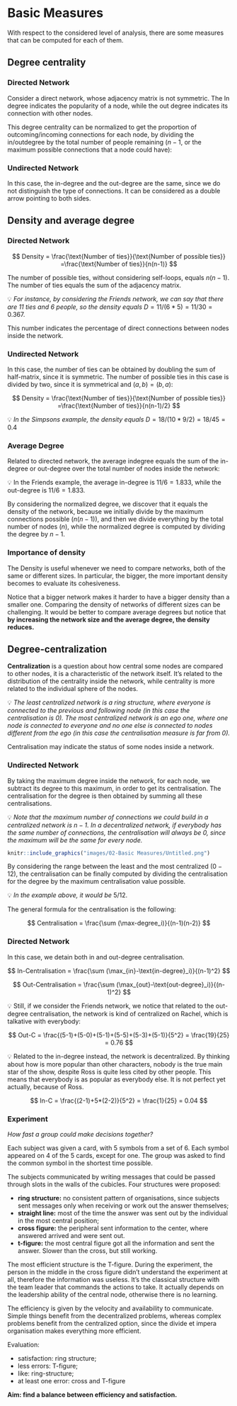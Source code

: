 # Basic Measures

With respect to the considered level of analysis, there are some measures that can be computed for each of them.  

## Degree centrality

### Directed Network

Consider a direct network, whose adjacency matrix is not symmetric. The In degree indicates the popularity of a node, while the out degree indicates its connection with other nodes. 

\begin{table}[h]
\centering
\begin{tabular}{@{}llllllll@{}}
\toprule
                   & \textit{Ross} & \textit{Phoebe} & \textit{Rachel} & \textit{Monica} & \textit{Chandler} & \textit{Joe} & \textbf{Out Degree} \\ \midrule
\textit{Ross}      & 0             & 0               & 1               & 0               & 0                 & 0            & 1                   \\
\textit{Phoebe}    & 0             & 0               & 0               & 0               & 0                 & 0            & 0                   \\
\textit{Rachel}    & 1             & 1               & 0               & 1               & 1                 & 1            & 5                   \\
\textit{Monica}    & 0             & 1               & 0               & 0               & 0                 & 0            & 1                   \\
\textit{Chandler}  & 0             & 0               & 1               & 1               & 0                 & 1            & 3                   \\
\textit{Joe}       & 0             & 0               & 0               & 0               & 1                 & 0            & 1                   \\
\textbf{In Degree} & 1             & 2               & 2               & 2               & 2                 & 2            &                     \\ \bottomrule
\end{tabular}
\caption{Nominations in Friends (directed relationship), showing for each person its out and in degree}
\label{tab:dir_degree}
\end{table}


This degree centrality can be normalized to get the proportion of outcoming/incoming connections for each node, by dividing the in/outdegree by the total number of people remaining ($n-1$, or the maximum possible connections that a node could have):


\begin{table}[h]
\centering
\begin{tabular}{@{}llllllll@{}}
\toprule
                   & \textit{Ross} & \textit{Phoebe} & \textit{Rachel} & \textit{Monica} & \textit{Chandler} & \textit{Joe} & \textbf{Out Degree} \\ \midrule
\textit{Ross}      & 0             & 0               & 1               & 0               & 0                 & 0            & 1/5 = 0.2           \\
\textit{Phoebe}    & 0             & 0               & 0               & 0               & 0                 & 0            & 0                   \\
\textit{Rachel}    & 1             & 1               & 0               & 1               & 1                 & 1            & 5/5 = 1             \\
\textit{Monica}    & 0             & 1               & 0               & 0               & 0                 & 0            & 1/5 = 0.2           \\
\textit{Chandler}  & 0             & 0               & 1               & 1               & 0                 & 1            & 3/5 = 0.6           \\
\textit{Joe}       & 0             & 0               & 0               & 0               & 1                 & 0            & 1/5 = 0.2           \\
\textbf{In Degree} & 1/5 = 0.2     & 2/5 = 0.4       & 2/5 = 0.4       & 2/5 = 0.4       & 2/5 = 0.4         & 2/5 = 0.4    &                     \\ \bottomrule
\end{tabular}
\caption{Nominations in Friends (directed relationship), showing for each person its out and in degree}
\label{tab:norm_dir_degree}
\end{table}


### Undirected Network

In this case, the in-degree and the out-degree are the same, since we do not distinguish the type of connections. It can be considered as a double arrow pointing to both sides. 

\begin{table}[h]
\centering
\begin{tabular}{@{}llllllllllll@{}}
\toprule
\textbf{}       & \textbf{Ned} & \textbf{Marge} & \textbf{Homer} & \textbf{Abe} & \textbf{Maggie} & \textbf{Bart} & \textbf{Lisa} & \textbf{Krusty} & \textbf{Bob} & \textbf{Cecil} & \textbf{Degree} \\ \midrule
\textbf{Ned}    & 0            & 1              & 1              & 1            & 0               & 1             & 0             & 0               & 0            & 0              & 4               \\
\textbf{Marge}  & 1            & 0              & 1              & 0            & 1               & 0             & 1             & 0               & 0            & 0              & 4               \\
\textbf{Homer}  & 1            & 1              & 0              & 1            & 1               & 1             & 1             & 0               & 0            & 0              & 6               \\
\textbf{Abe}    & 1            & 0              & 1              & 0            & 0               & 1             & 0             & 0               & 0            & 0              & 3               \\
\textbf{Maggie} & 0            & 1              & 1              & 0            & 0               & 0             & 1             & 0               & 0            & 0              & 3               \\
\textbf{Bart}   & 1            & 0              & 1              & 1            & 0               & 0             & 1             & 1               & 0            & 0              & 5               \\
\textbf{Lisa}   & 0            & 1              & 1              & 0            & 1               & 1             & 0             & 1               & 0            & 0              & 5               \\
\textbf{Krusty} & 0            & 0              & 0              & 0            & 0               & 1             & 1             & 0               & 1            & 0              & 3               \\
\textbf{Bob}    & 0            & 0              & 0              & 0            & 0               & 0             & 0             & 1               & 0            & 1              & 2               \\
\textbf{Cecil}  & 0            & 0              & 0              & 0            & 0               & 0             & 0             & 0               & 1            & 0              & 1               \\ \bottomrule
\end{tabular}
\caption{Adjacency matrix of the undirected network of The Simpsons.}
\label{tab:undirected_network}
\end{table}


## Density and average degree

### Directed Network

$$
Density = \frac{\text{Number of ties}}{\text{Number of possible ties}} =\frac{\text{Number of ties}}{n(n-1)} 
$$

The number of possible ties, without considering self-loops, equals $n(n-1)$. The number of ties equals the sum of the adjacency matrix. 

<aside>
💡 *For instance, by considering the Friends network, we can say that there are 11 ties and 6 people, so the density equals* $D = 11/(6*5) = 11/30 = 0.367$.

</aside>

This number indicates the percentage of direct connections between nodes inside the network. 

### Undirected Network

In this case, the number of ties can be obtained by doubling the sum of half-matrix, since it is symmetric. The number of possible ties in this case is divided by two, since it is symmetrical and $(a,b) = (b,a)$:

$$
Density = \frac{\text{Number of ties}}{\text{Number of possible ties}} =\frac{\text{Number of ties}}{n(n-1)/2} 
$$

<aside>
💡 *In the Simpsons example, the density equals* $D = 18/(10*9/2) = 18/45 = 0.4$

</aside>

### Average Degree

Related to directed network, the average indegree equals the sum of the in-degree or out-degree over the total number of nodes inside the network: 

<aside>
💡 In the Friends example, the average in-degree is $11/6 = 1.833$, while the out-degree is $11/6 = 1.833$.

</aside>

By considering the normalized degree, we discover that it equals the density of the network, because we initially divide by the maximum connections possible ($n(n-1)$), and then we divide everything by the total number of nodes ($n$), while the normalized degree is computed by dividing the degree by $n-1$. 

### Importance of density

The Density is useful whenever we need to compare networks, both of the same or different sizes. In particular, the bigger, the more important density becomes to evaluate its cohesiveness. 

Notice that a bigger network makes it harder to have a bigger density than a smaller one. Comparing the density of networks of different sizes can be challenging. It would be better to compare average degrees but notice that **by increasing the network size and the average degree, the density reduces.** 

## Degree-centralization

**Centralization** is a question about how central some nodes are compared to other nodes, it is a characteristic of the network itself. It's related to the distribution of the centrality inside the network, while centrality is more related to the individual sphere of the nodes. 

<aside>
💡 *The least centralized network is a ring structure, where everyone is connected to the previous and following node (in this case the centralisation is 0). 
The most centralized network is an ego one, where one node is connected to everyone and no one else is connected to nodes different from the ego (in this case the centralisation measure is far from 0).*

</aside>

Centralisation may indicate the status of some nodes inside a network. 

### Undirected Network

By taking the maximum degree inside the network, for each node, we subtract its degree to this maximum, in order to get its centralisation. The centralisation for the degree is then obtained by summing all these centralisations.

<aside>
💡 *Note that the maximum number of connections we could build in a centralized network is $n-1$. In a decentralized network, if everybody has the same number of connections, the centralisation will always be 0, since the maximum will be the same for every node.*

</aside>

```r
knitr::include_graphics("images/02-Basic Measures/Untitled.png")
```

By considering the range between the least and the most centralized ($0-12$), the centralisation can be finally computed by dividing the centralisation for the degree by the maximum centralisation value possible.

<aside>
💡 *In the example above, it would be* $5/12$.

</aside>

The general formula for the centralisation is the following: 

$$
Centralisation = \frac{\sum (\max-degree_i)}{(n-1)(n-2)}
$$

### Directed Network

In this case, we detain both in and out-degree centralisation. 

$$
In-Centralisation = \frac{\sum (\max_{in}-\text{in-degree}_i)}{(n-1)^2}
$$

$$
Out-Centralisation = \frac{\sum (\max_{out}-\text{out-degree}_i)}{(n-1)^2}
$$

<aside>
💡 Still, if we consider the Friends network, we notice that related to the out-degree centralisation, the network is kind of centralized on Rachel, which is talkative with everybody:

</aside>

$$
Out-C = \frac{(5-1)+(5-0)+(5-1)+(5-5)+(5-3)+(5-1)}{5^2} = \frac{19}{25} = 0.76
$$

<aside>
💡 Related to the in-degree instead, the network is decentralized. By thinking about how is more popular than other characters, nobody is the true main star of the show, despite Ross is quite less cited by other people. This means that everybody is as popular as everybody else. It is not perfect yet actually, because of Ross.

</aside>

$$
In-C = \frac{(2-1)+5*(2-2)}{5^2} = \frac{1}{25} = 0.04
$$

### Experiment

*How fast a group could make decisions together?*

Each subject was given a card, with 5 symbols from a set of 6. Each symbol appeared on 4 of the 5 cards, except for one. The group was asked to find the common symbol in the shortest time possible. 

The subjects communicated by writing messages that could be passed through slots in the walls of the cubicles. Four structures were proposed:

- **ring structure:** no consistent pattern of organisations, since subjects sent messages only when receiving or work out the answer themselves;
- **straight line:** most of the time the answer was sent out by the individual in the most central position;
- **cross figure:** the peripheral sent information to the center, where answered arrived and were sent out.
- **t-figure:** the most central figure got all the information and sent the answer. Slower than the cross, but still working.

The most efficient structure is the T-figure. During the experiment, the person in the middle in the cross figure didn't understand the experiment at all, therefore the information was useless. It's the classical structure with the team leader that commands the actions to take. It actually depends on the leadership ability of the central node, otherwise there is no learning. 

The efficiency is given by the velocity and availability to communicate. Simple things benefit from the decentralized problems, whereas complex problems benefit from the centralized option, since the divide et impera organisation makes everything more efficient. 

Evaluation:

- satisfaction: ring structure;
- less errors: T-figure;
- like: ring-structure;
- at least one error: cross and T-figure

**Aim: find a balance between efficiency and satisfaction.**